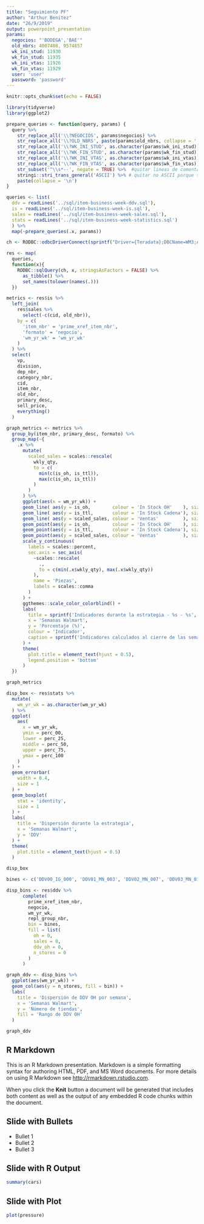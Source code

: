 ```yaml
---
title: "Seguimiento PF"
author: "Arthur Benitez"
date: "26/9/2019"
output: powerpoint_presentation
params:
  negocios: "'BODEGA','BAE'"
  old_nbrs: 4007408, 9574857
  wk_ini_stud: 11930
  wk_fin_stud: 11935
  wk_ini_vtas: 11926
  wk_fin_vtas: 11929
  user: 'user'
  password: 'password'
---
```


```r
knitr::opts_chunk$set(echo = FALSE)
```

```r
library(tidyverse)
library(ggplot2)

prepare_queries <- function(query, params) {
  query %>% 
    str_replace_all('\\?NEGOCIOS', params$negocios) %>%
    str_replace_all('\\?OLD_NBRS', paste(params$old_nbrs, collapse = ',')) %>%
    str_replace_all('\\?WK_INI_STUD', as.character(params$wk_ini_stud)) %>%
    str_replace_all('\\?WK_FIN_STUD', as.character(params$wk_fin_stud)) %>%
    str_replace_all('\\?WK_INI_VTAS', as.character(params$wk_ini_vtas)) %>%
    str_replace_all('\\?WK_FIN_VTAS', as.character(params$wk_fin_vtas)) %>%
    str_subset('^\\s*--', negate = TRUE) %>%  #quitar lineas de comentarios
    stringi::stri_trans_general('ASCII') %>% # quitar no ASCII porque truena en producción
    paste(collapse = '\n')
}

queries <- list(
  ddv = readLines('../sql/item-business-week-ddv.sql'),
  is = readLines('../sql/item-business-week-is.sql'),
  sales = readLines('../sql/item-business-week-sales.sql'),
  stats = readLines('../sql/item-business-week-statistics.sql')
  ) %>%
  map(~prepare_queries(.x, params))

ch <- RODBC::odbcDriverConnect(sprintf("Driver={Teradata};DBCName=WM3;AUTHENTICATION=ldap;AUTHENTICATIONPARAMETER=%s@@%s", params$user, params$password))

res <- map(
  queries,
  function(x){
    RODBC::sqlQuery(ch, x, stringsAsFactors = FALSE) %>% 
      as_tibble() %>% 
      set_names(tolower(names(.)))
  })
```

```r
metrics <- res$is %>% 
  left_join(
    res$sales %>% 
      select(-c(cid, old_nbr)),
    by = c(
      'item_nbr' = 'prime_xref_item_nbr',
      'formato' = 'negocio',
      'wm_yr_wk' = 'wm_yr_wk'
    )
  ) %>% 
  select(
    vp,
    division,
    dep_nbr,
    category_nbr,
    cid,
    item_nbr,
    old_nbr,
    primary_desc,
    sell_price,
    everything()
  )

graph_metrics <- metrics %>% 
  group_by(item_nbr, primary_desc, formato) %>% 
  group_map(~{
    .x %>% 
      mutate(
        scaled_sales = scales::rescale(
          wkly_qty,
          to = c(
            min(c(is_oh, is_ttl)),
            max(c(is_oh, is_ttl))
          )
        )
      ) %>% 
      ggplot(aes(x = wm_yr_wk)) + 
      geom_line( aes(y = is_oh,        colour = 'In Stock OH'    ), size = 1) + 
      geom_line( aes(y = is_ttl,       colour = 'In Stock Cadena'), size = 1) + 
      geom_line( aes(y = scaled_sales, colour = 'Ventas'         ), size = 1) + 
      geom_point(aes(y = is_oh,        colour = 'In Stock OH'    ), size = 2) + 
      geom_point(aes(y = is_ttl,       colour = 'In Stock Cadena'), size = 2) + 
      geom_point(aes(y = scaled_sales, colour = 'Ventas'         ), size = 2) + 
      scale_y_continuous(
        labels = scales::percent,
        sec.axis = sec_axis(
          ~scales::rescale(
            .,
            to = c(min(.x$wkly_qty), max(.x$wkly_qty))
          ),
          name = 'Piezas',
          labels = scales::comma
        )
      ) + 
      ggthemes::scale_color_colorblind() + 
      labs(
        title = sprintf('Indicadores durante la estrategia - %s - %s', .y$item_nbr, .y$formato),
        x = 'Semanas Walmart',
        y = 'Porcentaje (%)',
        colour = 'Indicador',
        caption = sprintf('Indicadores calculados al cierre de las semanas. Item: %s.', .y$primary_desc)
      ) + 
      theme(
        plot.title = element_text(hjust = 0.5),
        legend.position = 'bottom'
      )
  })

graph_metrics
```

```r
disp_box <- res$stats %>% 
  mutate(
    wm_yr_wk = as.character(wm_yr_wk)
  ) %>% 
  ggplot(
    aes(
      x = wm_yr_wk,
      ymin = perc_00,
      lower = perc_25,
      middle = perc_50,
      upper = perc_75,
      ymax = perc_100
    )
  ) + 
  geom_errorbar(
    width = 0.4,
    size = 1
  ) + 
  geom_boxplot(
    stat = 'identity',
    size = 1
  ) + 
  labs(
    title = 'Dispersión durante la estrategia',
    x = 'Semanas Walmart',
    y = 'DDV'
  ) + 
  theme(
    plot.title = element_text(hjust = 0.5)
  )

disp_box
```

```r
bines <- c('DDV00_IG_000', 'DDV01_MN_003', 'DDV02_MN_007', 'DDV03_MN_014', 'DDV04_MN_021', 'DDV05_MN_028', 'DDV06_MN_035', 'DDV07_MN_050', 'DDV08_MN_075', 'DDV09_MN_100', 'DDV10_MN_150', 'DDV11_MN_250', 'DDV12_MN_350', 'DDV13_MN_450', 'DDV14_MY_450')

disp_bins <- res$ddv %>% 
      complete(
        prime_xref_item_nbr,
        negocio,
        wm_yr_wk,
        repl_group_nbr,
        bin = bines,
        fill = list(
          oh = 0,
          sales = 0,
          ddv_oh = 0,
          n_stores = 0
        )
      )

graph_ddv <- disp_bins %>% 
  ggplot(aes(wm_yr_wk)) +
  geom_col(aes(y = n_stores, fill = bin)) + 
  labs(
    title = 'Dispersión de DDV OH por semana',
    x = 'Semanas Walmart',
    y = 'Número de tiendas',
    fill = 'Rango de DDV OH'
  )

graph_ddv
```


## R Markdown

This is an R Markdown presentation. Markdown is a simple formatting syntax for authoring HTML, PDF, and MS Word documents. For more details on using R Markdown see <http://rmarkdown.rstudio.com>.

When you click the **Knit** button a document will be generated that includes both content as well as the output of any embedded R code chunks within the document.

## Slide with Bullets

- Bullet 1
- Bullet 2
- Bullet 3

## Slide with R Output

```r
summary(cars)
```

## Slide with Plot

```r
plot(pressure)
```

